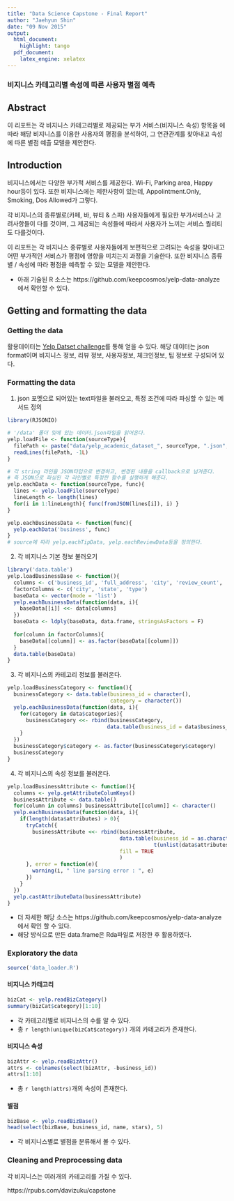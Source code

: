 ```yaml
---
title: "Data Science Capstone - Final Report"
author: "Jaehyun Shin"
date: "09 Nov 2015"
output:
  html_document: 
    highlight: tango
  pdf_document:
    latex_engine: xelatex
---
```


### 비지니스 카테고리별 속성에 따른 사용자 별점 예측

## Abstract
이 리포트는 각 비지니스 카테고리별로 제공되는 부가 서비스(비지니스 속성) 항목을 에따라 해당 비지니스를 이용한 사용자의 평점을 분석하여, 그 연관관계를 찾아내고 속성에 따른 별점 예츨 모델을 제안한다.

## Introduction
비지니스에서는 다양한 부가적 서비스를 제공한다. Wi-Fi, Parking area, Happy hour등이 있다. 또한 비지니스에는 제한사항이 있는데, Appolintment.Only, Smoking, Dos Allowed가 그렇다.

각 비지니스의 종류별로(카페, 바, 뷰티 & 스파) 사용자들에게 필요한 부가서비스나 고려사항들이 다를 것이며, 그 제공되는 속성들에 따라서 사용자가 느끼는 서비스 퀄리티도 다를것이다.

이 리포트는 각 비지니스 종류별로 사용자들에게 보편적으로 고려되는 속성을 찾아내고 어떤 부가적인 서비스가 평점에 영향을 미치는지 과정을 기술한다. 또한 비지니스 종류별 / 속성에 따라 평점을 예측할 수 있는 모델을 제안한다.

* 아래 기술된 R 소스는 https://github.com/keepcosmos/yelp-data-analyze 에서 확인할 수 있다.

## Getting and formatting the data

### Getting the data
활용데이터는 [Yelp Datset challenge](http://www.yelp.com/dataset_challenge)를 통해 얻을 수 있다. 해당 데이터는 json format이며 비지니스 정보, 리뷰 정보, 사용자정보, 체크인정보, 팁 정보로 구성되어 있다. 

### Formatting the data
1. json 포멧으로 되어있는 text파일을 불러오고, 특정 조건에 따라 파싱할 수 있는 메서드 정의

```r
library(RJSONIO)

# '/data' 폴더 및에 있는 데이터.json파일을 읽어온다.
yelp.loadFile <- function(sourceType){
  filePath <- paste("data/yelp_academic_dataset_", sourceType, ".json", sep='')
  readLines(filePath, -1L)
}

# 각 string 라인을 JSON타입으로 변경하고, 변경된 내용을 callback으로 넘겨준다.
# 즉 JSON으로 파싱된 각 라인별로 특정한 함수를 실행하게 해준다.
yelp.eachData <- function(sourceType, func){
  lines <- yelp.loadFile(sourceType)
  lineLength <- length(lines)
  for(i in 1:lineLength){ func(fromJSON(lines[i]), i) }
}

yelp.eachBusinessData <- function(func){
  yelp.eachData('business', func)
}
# source에 따라 yelp.eachTipData, yelp.eachReviewData등을 정의한다.
```

2. 각 비지니스 기본 정보 불러오기
```r
library('data.table')
yelp.loadBusinessBase <- function(){
  columns <- c('business_id', 'full_address', 'city', 'review_count', 'name', 'longitude', 'state', 'stars', 'latitude', 'type')
  factorColumns <- c('city', 'state', 'type')
  baseData <- vector(mode = 'list')
  yelp.eachBusinessData(function(data, i){
    baseData[[i]] <<- data[columns]
  })
  baseData <- ldply(baseData, data.frame, stringsAsFactors = F)
  
  for(column in factorColumns){
    baseData[[column]] <- as.factor(baseData[[column]])
  }
  data.table(baseData)
}
```

3. 각 비지니스의 카테고리 정보를 불러온다.
```r
yelp.loadBusinessCategory <- function(){
  businessCategory <- data.table(business_id = character(),
                                 category = character())
  yelp.eachBusinessData(function(data, i){
    for(category in data$categories){
      businessCategory <<- rbind(businessCategory,
                                data.table(business_id = data$business_id, category = category))
    }
  })
  businessCategory$category <- as.factor(businessCategory$category)
  businessCategory
}
```

4. 각 비지니스의 속성 정보를 불러온다.
```r
yelp.loadBusinessAttribute <- function(){
  columns <- yelp.getAttributeColumKeys()
  businessAttribute <- data.table()
  for(column in columns) businessAttribute[[column]] <- character()
  yelp.eachBusinessData(function(data, i){
    if(length(data$attributes) > 0){
      tryCatch({
        businessAttribute <<- rbind(businessAttribute,
                                    data.table(business_id = as.character(data$business_id),
                                               t(unlist(data$attributes))),
                                    fill = TRUE
                                    ) 
      }, error = function(e){
        warning(i, " line parsing error : ", e)
      })
    }
  })
  yelp.castAttributeData(businessAttribute)
}
```
* 더 자세한 해당 소스는 https://github.com/keepcosmos/yelp-data-analyze에서 확인 할 수 있다.
* 해당 방식으로 만든 data.frame은 Rda파일로 저장한 후 활용하였다.

### Exploratory the data
```r
source('data_loader.R')
```
#### 비지니스 카테고리
```r
bizCat <- yelp.readBizCategory()
summary(bizCat$category)[1:10]
```
* 각 카테고리별로 비지니스의 수를 알 수 있다.
* 총 `r length(unique(bizCat$category))` 개의 카테고리가 존재한다.

#### 비지니스 속성
```r
bizAttr <- yelp.readBizAttr()
attrs <- colnames(select(bizAttr, -business_id))
attrs[1:10]
```
* 총 `r length(attrs)`개의 속성이 존재한다.

#### 별점
```r
bizBase <- yelp.readBizBase()
head(select(bizBase, business_id, name, stars), 5)
```
* 각 비지니스별로 별점을 분류해서 볼 수 있다.

### Cleaning and Preprocessing data
각 비지니스는 여러개의 카테고리를 가질 수 있다. 


https://rpubs.com/davizuku/capstone
